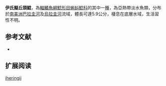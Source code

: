 {{Speciesbox
| name = 伊氏擬丘頭鯰
| status = NE
| status_system = IUCN3.1
| image = 
| image_width = 250px
| genus = Pseudobunocephalus
| species = iheringii
| authority = [[Boulenger|Boulenger]], 1891
| synonyms = *''Bunocephalus iheringii'',Pearson, 1924
*''Bunocephalus iheringi'',Pearson, 1937
*''Bunocephalus salathei'',Myers, 1927
*''Bunocephalus minutus'',Güntert, 1942
}}
'''伊氏擬丘頭鯰'''，為[[輻鰭魚綱|輻鰭魚綱]][[鯰形目|鯰形目]][[蝌蚪鯰科|蝌蚪鯰科]]的其中一[[種|種]]，為亞熱帶淡水魚類，分布於[[南美洲|南美洲]][[巴拉圭河|巴拉圭河]]及[[烏拉圭河|烏拉圭河]]流域，體長可達5.9公分，棲息在底層水域，生活習性不明。
==参考文献==
*{{FishBase_species|genus=Pseudobunocephalus|species=iheringii|year=2015|month=4}}

== 扩展阅读 ==
{{refbegin}}
{{wikispecies-inline|Pseudobunocephalus iheringii|伊氏擬丘頭鯰}}
{{refend}}
{{Taxonbar|from=Q5531237}}

[[Category:擬丘頭鯰屬|iheringii]]